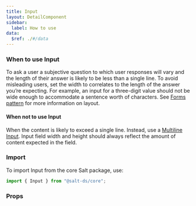 ```yaml
---
title: Input
layout: DetailComponent
sidebar:
  label: How to use
data:
  $ref: ./#/data
---
```


### When to use Input

To ask a user a subjective question to which user responses will vary and the length of their answer is likely to be less than a single line. To avoid misleading users, set the width to correlates to the length of the answer you’re expecting. For example, an input for a three-digit value should not be wide enough to accommodate a sentence worth of characters. See [Forms pattern](/salt/patterns/forms) for more information on layout. 

#### When not to use Input
 
When the content is likely to exceed a single line. Instead, use a [Multiline Input](/salt/components/multiline-input). Input field width and height should always reflect the amount of content expected in the field. 

### Import

To import Input from the core Salt package, use:

```js
import { Input } from "@salt-ds/core";
```

### Props

<PropsTable componentName="Input" />
